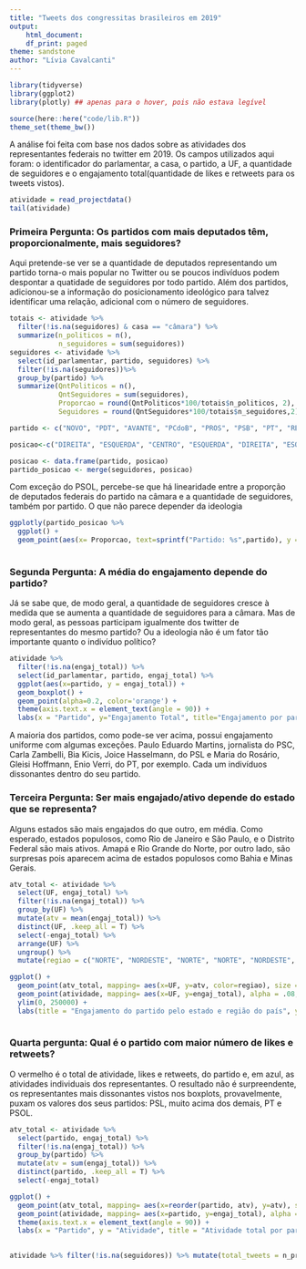 ```yaml
---
title: "Tweets dos congressitas brasileiros em 2019"
output:
    html_document:
    df_print: paged
theme: sandstone
author: "Lívia Cavalcanti"
---
```


```r
library(tidyverse)
library(ggplot2)
library(plotly) ## apenas para o hover, pois não estava legível

source(here::here("code/lib.R"))
theme_set(theme_bw())
```

A análise foi feita com base nos dados sobre as atividades dos representantes federais no twitter em 2019.
Os campos utilizados aqui foram: o identificador do parlamentar, a casa, o partido, a UF, a quantidade de seguidores e o engajamento total(quantidade de likes e retweets para os tweets vistos).
```r
atividade = read_projectdata()
tail(atividade)
```
### Primeira Pergunta: Os partidos com mais deputados têm, proporcionalmente, mais seguidores?

Aqui pretende-se ver se a quantidade de deputados representando um partido torna-o mais popular no Twitter ou se poucos indivíduos podem despontar a quatidade de seguidores por todo partido.
Além dos partidos, adicionou-se a informação do posicionamento ideológico para talvez identificar uma relação, adicional com o número de seguidores.
```r

totais <- atividade %>% 
  filter(!is.na(seguidores) & casa == "câmara") %>%
  summarize(n_politicos = n(),
            n_seguidores = sum(seguidores))
seguidores <- atividade %>% 
  select(id_parlamentar, partido, seguidores) %>%
  filter(!is.na(seguidores))%>%
  group_by(partido) %>%
  summarize(QntPoliticos = n(),
            QntSeguidores = sum(seguidores),
            Proporcao = round(QntPoliticos*100/totais$n_politicos, 2),
            Seguidores = round(QntSeguidores*100/totais$n_seguidores,2))


```


```r
partido <- c("NOVO", "PDT", "AVANTE", "PCdoB", "PROS", "PSB", "PT", "REDE","PSOL","PSL","PRP", "PR", "PRB","MDB", "PTB","PP","DEM","SD", "PSD","PHS","PODE", "PSC", "PSDB", "PATRI", "PMN", "PPS", "PV","S/Partido", "SOLIDARIEDADE")

posicao<-c("DIREITA", "ESQUERDA", "CENTRO", "ESQUERDA", "DIREITA", "ESQUERDA", "ESQUERDA", "ESQUERDA", "ESQUERDA", "DIREITA", "DIREITA", "DIREITA", "DIREITA", "CENTRO", "CENTRO", "DIREITA", "DIREITA", "ESQUERDA", "DIREITA","DIREITA", "CENTRO","DIREITA", "CENTRO","DIREITA","ESQUERDA", "ESQUERDA", "ESQUERDA","S/Partido", "ESQUERDA")

posicao <- data.frame(partido, posicao)
partido_posicao <- merge(seguidores, posicao)
```

Com exceção do PSOL, percebe-se que há linearidade entre a proporção de deputados federais do partido na câmara e a quantidade de seguidores, também por partido. O que não parece depender da ideologia
```r
ggplotly(partido_posicao %>%
  ggplot() +
  geom_point(aes(x= Proporcao, text=sprintf("Partido: %s",partido), y = Seguidores, color = posicao), alpha=.7, size = 4))
  
```

### Segunda Pergunta: A média do engajamento depende do partido?
Já se sabe que, de modo geral, a quantidade de seguidores cresce à medida que se aumenta a quantidade de seguidores para a câmara.
Mas de modo geral, as pessoas participam igualmente dos twitter de representantes do mesmo partido? Ou a ideologia não é um fator tão importante quanto o indivíduo político?


```r
atividade %>% 
  filter(!is.na(engaj_total)) %>%
  select(id_parlamentar, partido, engaj_total) %>%
  ggplot(aes(x=partido, y = engaj_total)) +
  geom_boxplot() +
  geom_point(alpha=0.2, color='orange') + 
  theme(axis.text.x = element_text(angle = 90)) +
  labs(x = "Partido", y="Engajamento Total", title="Engajamento por partido")

```

A maioria dos partidos, como pode-se ver acima, possui engajamento uniforme com algumas exceções. Paulo Eduardo Martins, jornalista do PSC, Carla Zambelli, Bia Kicis, Joice Hasselmann, do PSL e Maria do Rosário, Gleisi Hoffmann, Enio Verri, do PT, por exemplo. Cada um indivíduos dissonantes dentro do seu partido.

### Terceira Pergunta: Ser mais engajado/ativo depende do estado que se representa?

Alguns estados são mais engajados do que outro, em média. Como esperado, estados populosos, como Rio de Janeiro e São Paulo, e o Distrito Federal são mais ativos.
Amapá e Rio Grande do Norte, por outro lado, são surpresas pois aparecem acima de estados populosos como Bahia e Minas Gerais.

```r
atv_total <- atividade %>%
  select(UF, engaj_total) %>%
  filter(!is.na(engaj_total)) %>%
  group_by(UF) %>%
  mutate(atv = mean(engaj_total)) %>%
  distinct(UF, .keep_all = T) %>% 
  select(-engaj_total) %>%
  arrange(UF) %>%
  ungroup() %>%
  mutate(regiao = c("NORTE", "NORDESTE", "NORTE", "NORTE", "NORDESTE", "NORDESTE", "CENTRO", "SUDESTE", "CENTRO", "NORDESTE", "SUDESTE", "CENTRO", "CENTRO", "NORTE", "NORDESTE", "NORDESTE", "NORDESTE", "SUL", "SUDESTE", "NORDESTE", "NORTE", "NORTE","SUL", "SUL", "NORDESTE", "SUDESTE", "NORTE"))

ggplot() +
  geom_point(atv_total, mapping= aes(x=UF, y=atv, color=regiao), size = 3 ) +
  geom_point(atividade, mapping= aes(x=UF, y=engaj_total), alpha = .08, color = 'navy') +
  ylim(0, 250000) +
  labs(title = "Engajamento do partido pelo estado e região do país", y = "Engajamento")
    
```

### Quarta pergunta: Qual é o partido com maior número de likes e retweets?

O vermelho é o total de atividade, likes e retweets, do partido e, em azul, as atividades individuais dos representantes. O resultado não é surpreendente, os representantes mais dissonantes vistos nos boxplots, provavelmente, puxam os valores dos seus partidos: PSL, muito acima dos demais, PT e PSOL.

```r
atv_total <- atividade %>%
  select(partido, engaj_total) %>%
  filter(!is.na(engaj_total)) %>%
  group_by(partido) %>%
  mutate(atv = sum(engaj_total)) %>%
  distinct(partido, .keep_all = T) %>% 
  select(-engaj_total) 

ggplot() +
  geom_point(atv_total, mapping= aes(x=reorder(partido, atv), y=atv), size = 3, color='red', alpha = .6 )+
  geom_point(atividade, mapping= aes(x=partido, y=engaj_total), alpha = .1, color = 'navy') + 
  theme(axis.text.x = element_text(angle = 90)) +
  labs(x = "Partido", y = "Atividade", title = "Atividade total por partido")
    
```

```r
atividade %>% filter(!is.na(seguidores)) %>% mutate(total_tweets = n_proprio + n_retweet) %>% ggplot(aes(total_tweets, engaj_max)) + geom_point() + scale_y_log10() + scale_x_log10() + geom_smooth(method = "lm")
```

